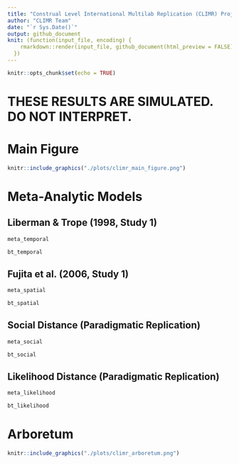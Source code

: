 ```yaml
---
title: "Construal Level International Multilab Replication (CLIMR) Project: Main Analysis Report"
author: "CLIMR Team"
date: "`r Sys.Date()`"
output: github_document
knit: (function(input_file, encoding) {
    rmarkdown::render(input_file, github_document(html_preview = FALSE), encoding = encoding, output_dir = "./reports/")
  })
---
```


```r
knitr::opts_chunk$set(echo = TRUE)

```

# **THESE RESULTS ARE SIMULATED. DO NOT INTERPRET.**

# Main Figure

```r
knitr::include_graphics("./plots/climr_main_figure.png")
```


# Meta-Analytic Models

## Liberman & Trope (1998, Study 1)

```r
meta_temporal
```

```r
bt_temporal
```

## Fujita et al. (2006, Study 1)

```r
meta_spatial
```

```r
bt_spatial
```

## Social Distance (Paradigmatic Replication)

```r
meta_social
```

```r
bt_social
```


## Likelihood Distance (Paradigmatic Replication)

```r
meta_likelihood
```

```r
bt_likelihood
```

# Arboretum

```r
knitr::include_graphics("./plots/climr_arboretum.png")
```
